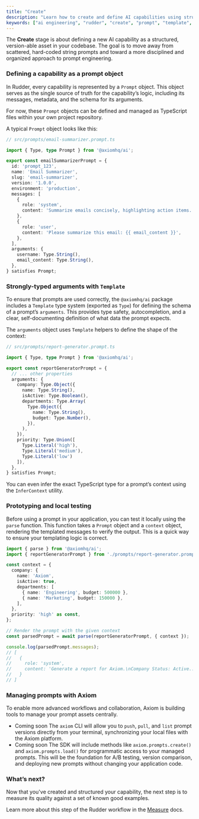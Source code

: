 ```yaml
---
title: "Create"
description: "Learn how to create and define AI capabilities using structured prompts and typed arguments with Axiom."
keywords: ["ai engineering", "rudder", "create", "prompt", "template", "schema"]
---
```



The **Create** stage is about defining a new AI <Tooltip tip={definitions.Capability}>capability</Tooltip> as a structured, version-able asset in your codebase. The goal is to move away from scattered, hard-coded string prompts and toward a more disciplined and organized approach to prompt engineering.

### Defining a capability as a prompt object

In Rudder, every capability is represented by a `Prompt` object. This object serves as the single source of truth for the capability’s logic, including its messages, metadata, and the schema for its arguments.

For now, these `Prompt` objects can be defined and managed as TypeScript files within your own project repository.

A typical `Prompt` object looks like this:

```typescript
// src/prompts/email-summarizer.prompt.ts

import { Type, type Prompt } from '@axiomhq/ai';

export const emailSummarizerPrompt = {
  id: 'prompt_123',
  name: 'Email Summarizer',
  slug: 'email-summarizer',
  version: '1.0.0',
  environment: 'production',
  messages: [
    {
      role: 'system',
      content: 'Summarize emails concisely, highlighting action items. The user is named {{ username }}.',
    },
    {
      role: 'user',
      content: 'Please summarize this email: {{ email_content }}',
    },
  ],
  arguments: {
    username: Type.String(),
    email_content: Type.String(),
  },
} satisfies Prompt;
```

### Strongly-typed arguments with `Template`

To ensure that prompts are used correctly, the `@axiomhq/ai` package includes a `Template` type system (exported as `Type`) for defining the schema of a prompt’s `arguments`. This provides type safety, autocompletion, and a clear, self-documenting definition of what data the prompt expects.

The `arguments` object uses `Template` helpers to define the shape of the context:

```typescript
// src/prompts/report-generator.prompt.ts

import { Type, type Prompt } from '@axiomhq/ai';

export const reportGeneratorPrompt = {
  // ... other properties
  arguments: {
    company: Type.Object({
      name: Type.String(),
      isActive: Type.Boolean(),
      departments: Type.Array(
        Type.Object({
          name: Type.String(),
          budget: Type.Number(),
        }),
      ),
    }),
    priority: Type.Union([
      Type.Literal('high'),
      Type.Literal('medium'),
      Type.Literal('low')
    ]),
  },
} satisfies Prompt;
```

You can even infer the exact TypeScript type for a prompt’s context using the `InferContext` utility.

### Prototyping and local testing

Before using a prompt in your application, you can test it locally using the `parse` function. This function takes a `Prompt` object and a `context` object, rendering the templated messages to verify the output. This is a quick way to ensure your templating logic is correct.

```typescript
import { parse } from '@axiomhq/ai';
import { reportGeneratorPrompt } from './prompts/report-generator.prompt';

const context = {
  company: {
    name: 'Axiom',
    isActive: true,
    departments: [
      { name: 'Engineering', budget: 500000 },
      { name: 'Marketing', budget: 150000 },
    ],
  },
  priority: 'high' as const,
};

// Render the prompt with the given context
const parsedPrompt = await parse(reportGeneratorPrompt, { context });

console.log(parsedPrompt.messages);
// [
//   {
//     role: 'system',
//     content: 'Generate a report for Axiom.\nCompany Status: Active...'
//   }
// ]
```

### Managing prompts with Axiom

To enable more advanced workflows and collaboration, Axiom is building tools to manage your prompt assets centrally.

* <Badge>Coming soon</Badge> The `axiom` CLI will allow you to `push`, `pull`, and `list` prompt versions directly from your terminal, synchronizing your local files with the Axiom platform.
* <Badge>Coming soon</Badge> The SDK will include methods like `axiom.prompts.create()` and `axiom.prompts.load()` for programmatic access to your managed prompts. This will be the foundation for A/B testing, version comparison, and deploying new prompts without changing your application code.

### What’s next?

Now that you've created and structured your capability, the next step is to measure its quality against a set of known good examples.

Learn more about this step of the Rudder workflow in the [Measure](/ai-engineering/measure) docs.